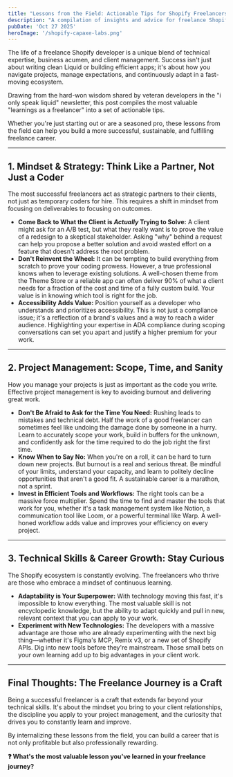 ```yaml
---
title: "Lessons from the Field: Actionable Tips for Shopify Freelancers"
description: "A compilation of insights and advice for freelance Shopify developers, drawn from real-world experiences. Topics include client communication, project scoping, and adapting to new technologies."
pubDate: 'Oct 27 2025'
heroImage: '/shopify-capaxe-labs.png'
---
```


The life of a freelance Shopify developer is a unique blend of technical expertise, business acumen, and client management. Success isn't just about writing clean Liquid or building efficient apps; it's about how you navigate projects, manage expectations, and continuously adapt in a fast-moving ecosystem.

Drawing from the hard-won wisdom shared by veteran developers in the "i only speak liquid" newsletter, this post compiles the most valuable "learnings as a freelancer" into a set of actionable tips.

Whether you're just starting out or are a seasoned pro, these lessons from the field can help you build a more successful, sustainable, and fulfilling freelance career.

---

## **1. Mindset & Strategy: Think Like a Partner, Not Just a Coder**

The most successful freelancers act as strategic partners to their clients, not just as temporary coders for hire. This requires a shift in mindset from focusing on deliverables to focusing on outcomes.

-   **Come Back to What the Client is *Actually* Trying to Solve:** A client might ask for an A/B test, but what they really want is to prove the value of a redesign to a skeptical stakeholder. Asking "why" behind a request can help you propose a better solution and avoid wasted effort on a feature that doesn't address the root problem.
-   **Don't Reinvent the Wheel:** It can be tempting to build everything from scratch to prove your coding prowess. However, a true professional knows when to leverage existing solutions. A well-chosen theme from the Theme Store or a reliable app can often deliver 90% of what a client needs for a fraction of the cost and time of a fully custom build. Your value is in knowing which tool is right for the job.
-   **Accessibility Adds Value:** Position yourself as a developer who understands and prioritizes accessibility. This is not just a compliance issue; it's a reflection of a brand's values and a way to reach a wider audience. Highlighting your expertise in ADA compliance during scoping conversations can set you apart and justify a higher premium for your work.

---

## **2. Project Management: Scope, Time, and Sanity**

How you manage your projects is just as important as the code you write. Effective project management is key to avoiding burnout and delivering great work.

-   **Don't Be Afraid to Ask for the Time You Need:** Rushing leads to mistakes and technical debt. Half the work of a good freelancer can sometimes feel like undoing the damage done by someone in a hurry. Learn to accurately scope your work, build in buffers for the unknown, and confidently ask for the time required to do the job right the first time.
-   **Know When to Say No:** When you're on a roll, it can be hard to turn down new projects. But burnout is a real and serious threat. Be mindful of your limits, understand your capacity, and learn to politely decline opportunities that aren't a good fit. A sustainable career is a marathon, not a sprint.
-   **Invest in Efficient Tools and Workflows:** The right tools can be a massive force multiplier. Spend the time to find and master the tools that work for you, whether it's a task management system like Notion, a communication tool like Loom, or a powerful terminal like Warp. A well-honed workflow adds value and improves your efficiency on every project.

---

## **3. Technical Skills & Career Growth: Stay Curious**

The Shopify ecosystem is constantly evolving. The freelancers who thrive are those who embrace a mindset of continuous learning.

-   **Adaptability is Your Superpower:** With technology moving this fast, it's impossible to know everything. The most valuable skill is not encyclopedic knowledge, but the ability to adapt quickly and pull in new, relevant context that you can apply to your work.
-   **Experiment with New Technologies:** The developers with a massive advantage are those who are already experimenting with the next big thing—whether it's Figma's MCP, Remix v3, or a new set of Shopify APIs. Dig into new tools before they're mainstream. Those small bets on your own learning add up to big advantages in your client work.

---

## **Final Thoughts: The Freelance Journey is a Craft**

Being a successful freelancer is a craft that extends far beyond your technical skills. It's about the mindset you bring to your client relationships, the discipline you apply to your project management, and the curiosity that drives you to constantly learn and improve.

By internalizing these lessons from the field, you can build a career that is not only profitable but also professionally rewarding.

**❓ What's the most valuable lesson you've learned in your freelance journey?**
